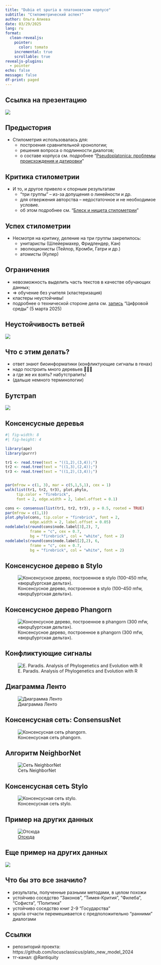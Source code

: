 ```yaml
---
title: "Dubia et spuria в платоновском корпусе"
subtitle: "Стилометрический аспект"
author: Ольга Алиева
date: 03/29/2025
lang: ru
format: 
  clean-revealjs:
    pointer: 
      color: tomato
    incremental: true 
    scrollable: true
revealjs-plugins:
  - pointer
echo: false
message: false
df-print: paged
---
```


## Ссылка на презентацию

![](qr.png)

## Предыстория

-   Стилометрия использовалась для:
    -   построения сравнительной хронологии;
    -   решения вопроса о подлинности диалогов;
    -   о составе корпуса см. подробнее "[Pseudoplatonica: проблемы происхождения и датировки](http://www.pinvestigations.ru/stable/46294EF0-5144-4782-A505-F187FE1D5EBF)"

## Критика стилометрии

-   И то, и другое привело к спорным результатам
    -   "три группы" -- из-за допущения о линейности и др.
    -   для отвержения авторства -- недостаточное и не необходимое условие.
    -   об этом подробнее см. "[Блеск и нищета стилометрии](https://philosophy.hse.ru/article/view/22609)"

## Успех стилометрии

-   Несмотря на критику, деление на три группы закрепилось:
    -   унитаристы (Шлейермахер, Фридлендер, Кан)
    -   эволюционисты (Тейлор, Кромби, Гатри и др.)
    -   атомисты (Купер)

## Ограничения

-   невозможность выделить часть текстов в качестве обучающих данных;
-   =\> обучение без учителя (кластеризация)
-   кластеры неустойчивы!
-   подробнее о технической стороне дела см. [запись](https://vkvideo.ru/video-222835606_456239044) "Цифровой среды" (5 марта 2025)

## Неустойчивость ветвей

![](images_bw/img2.png)

## Что с этим делать?

- ответ знают биоинформатики (конфликтующие сигналы в генах)
- надо построить много деревьев 🌲🌳🌴
- а где же их взять? набутстрапить!
- (дальше немного терминологии)

## Бутстрап 

![](https://datasciencedojo.com/wp-content/uploads/bootstrap-scheme.png)

## Консенсусные деревья

```r
#| fig-width: 8
#| fig-height: 4

library(ape)
library(purrr)

tr1 <- read.tree(text = "((1,2),(3,4));")
tr2 <- read.tree(text = "((1,3),(2,4));")
tr3 <- read.tree(text = "((1,2),(3,4));")


par(mfrow = c(1, 3), mar = c(5,1,5,1), cex = 1)
walk(list(tr1, tr2, tr3), plot.phylo, 
     tip.color = "firebrick", 
     font = 2, edge.width = 2, label.offset = 0.1)

cons <- consensus(list(tr1, tr2, tr3), p = 0.5, rooted = TRUE)
par(mfrow = c(1,1))
plot.phylo(cons, tip.color = "firebrick", font = 2, 
           edge.width = 2, label.offset = 0.05)
nodelabels(round(cons$node.label[3],2), 7, 
           frame = "c", cex = 0.7, 
           bg = "firebrick", col = "white", font = 2)
nodelabels(round(cons$node.label[2],2), 6, 
           frame = "c", cex = 0.7,
           bg = "firebrick", col = "white", font = 2)
```

## Консенсусное дерево в Stylo

![Консенсусное дерево, построенное в stylo (100–450 mfw, «вюрцбургская дельта»).](images_bw/img4.png)

## Консенсусное дерево Phangorn

![Консенсусное дерево, построенное в phangorn (300 mfw, «вюрцбургская дельта»). ](images_bw/img5.png)

## Конфликтующие сигналы

![E. Paradis. Analysis of Phylogenetics and Evolution with R](./images_after_review/cons2.png)

## Диаграмма Ленто

![Диаграмма Ленто](images_bw/img3.png)

## Консенсусная сеть: ConsensusNet

![Консенсусная сеть phangorn.](images_bw/img7.png)

## Алгоритм NeighborNet

![Сеть NeighborNet](images_bw/img8.png)


## Консенсусная сеть Stylo

![ Консенсусная сеть stylo.](images_bw/img6.png)

## Пример на других данных

![[Отсюда](https://computationalstylistics.github.io/projects/bootstrap-networks/)](https://computationalstylistics.github.io/assets/img/66_English_novels_network.png)

## Еще пример на других данных

![](https://computationalstylistics.github.io/assets/img/124_Greek_texts.png)

## Что бы это все значило?

-   результаты, полученные разными методами, в целом похожи
-   устойчиво соседство "Законов", "Тимея-Крития", "Филеба", "Софиста", "Политика"
-   устойчиво соседство книг 2-9 "Государства"
-   spuria отчасти перемешивается с предположительно "ранними" диалогами

## Ссылки

-   репозиторий проекта: https://github.com/locusclassicus/plato_new_model_2024
-   тг-канал: @Rantiquity
